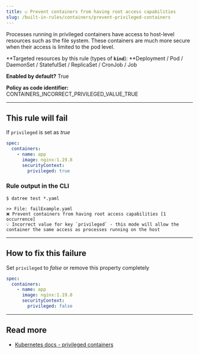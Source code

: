 ```yaml
---
title: ☑️ Prevent containers from having root access capabilities
slug: /built-in-rules/containers/prevent-privileged-containers
---
```


Processes running in privileged containers have access to host-level resources such as the file system. These containers are much more secure when their access is limited to the pod level.

**Targeted resources by this rule (types of **`kind`**): **Deployment / Pod / DaemonSet / StatefulSet / ReplicaSet / CronJob / Job

**Enabled by default?** True

**Policy as code identifier:** CONTAINERS_INCORRECT_PRIVILEGED_VALUE_TRUE

---

## This rule will fail

If `privileged` is set as _true_

```yaml
spec:
  containers:
    - name: app
      image: nginx:1.19.8
      securityContext:
        privileged: true
```

### Rule output in the CLI

```none
$ datree test *.yaml

>> File: failExample.yaml
❌ Prevent containers from having root access capabilities [1 occurrence]
💡 Incorrect value for key `privileged` - this mode will allow the container the same access as processes running on the host
```

---

## How to fix this failure

Set `privileged` to _false_ or remove this property completely

```yaml
spec:
  containers:
    - name: app
      image: nginx:1.19.8
      securityContext:
        privileged: false
```

---

## Read more

- [Kubernetes docs - privileged containers](https://kubernetes.io/docs/concepts/policy/pod-security-policy/#privileged)
